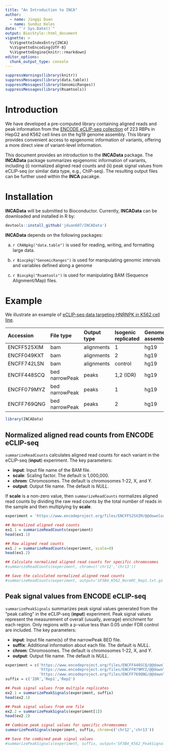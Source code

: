 ```yaml
---
title: "An Introduction to INCA"
author:
  - name: Jingqi Duan
  - name: Sunduz Keles
date: "`r Sys.Date()`"
output: BiocStyle::html_document
vignette: >
  %\VignetteIndexEntry{INCA}
  %\VignetteEncoding{UTF-8}
  %\VignetteEngine{knitr::rmarkdown}
editor_options: 
  chunk_output_type: console
---
```


```r
suppressWarnings(library(knitr))
suppressMessages(library(data.table))
suppressMessages(library(GenomicRanges))
suppressMessages(library(Rsamtools))
```

# Introduction

We have developed a pre-computed library containing aligned reads and peak information
from the [ENCODE eCLIP-seq collection](https://www.encodeproject.org/search/?type=Experiment&control_type!=*&status=released&perturbed=false&assay_title=eCLIP&replicates.library.biosample.donor.organism.scientific_name=Homo+sapiens&biosample_ontology.term_name=K562&biosample_ontology.term_name=HepG2&assembly=hg19&files.file_type=bed+narrowPeak&files.file_type=bam&assay_slims=RNA+binding) of 223 RBPs in HepG2 and K562 cell lines on the hg19 genome assembly. This library provides convenient access to epigenomic information of variants, offering a more direct view of variant-level information.

This document provides an introduction to the **INCAData** package. The **INCAData** package summarizes epigenomic information of variants, including (i) normalized aligned read counts and (ii) peak signal values from eCLIP-seq (or similar data type, e.g., ChIP-seq). The resulting output files can be further used within the **INCA** pacakge.

# Installation

**INCAData** will be submitted to Bioconductor. Currently, **INCAData** can be downloaded and installed in R by: 

```r
devtools::install_github('jduan607/INCAData')
```

**INCAData** depends on the following \R{} packages:

(a) `r CRANpkg("data.table")` is used for reading, writing, and formatting large data.

(b) `r Biocpkg("GenomicRanges")` is used for manipulating genomic intervals and variables defined along a genome

(c) `r Biocpkg("Rsamtools")` is used for manipulating BAM (Sequence Alignment/Map) files.

# Example

We illustrate an example of [eCLIP-seq data targeting HNRNPK in K562 cell line](https://www.encodeproject.org/experiments/ENCSR268ETU/).

Accession | File type | Output type | Isogenic replicated | Genome assembly | ... 
:---|:---|:---|:---|:---|:---|
ENCFF525XIM|bam|alignments|1|hg19|...
ENCFF049KXT|bam|alignments|2|hg19|...
ENCFF742LSN|bam|alignments|control|hg19|...
ENCFF448SCQ|bed narrowPeak|peaks|1,2 (IDR)|hg19|...
ENCFF079MYZ|bed narrowPeak|peaks|1|hg19|...
ENCFF769QNG|bed narrowPeak|peaks|2|hg19|...

```r
library(INCAData)
```

## Normalized aligned read counts from ENCODE eCLIP-seq

`summarizeReadCounts` calculates aligned read counts for each variant in the eCLIP-seq (**input**) experiment. The key parameters:

* **input**: Input file name of the BAM file.
* **scale**: Scaling factor. The default is 1,000,000.
* **chrom**: Chromosomes. The default is chromosomes 1-22, X, and Y.
* **output**: Output file name. The default is *NULL*.

If **scale** is a non-zero value, then `summarizeReadCounts` normalizes aligned read counts by dividing the raw read counts by the total number of reads in the sample and then multiplying by **scale**.

```r
experiment = 'https://www.encodeproject.org/files/ENCFF525XIM/@@download/ENCFF525XIM.bam'

## Normalized aligned read counts
ex1.1 = summarizeReadCounts(experiment)
head(ex1.1)

## Raw aligned read counts
ex1.2 = summarizeReadCounts(experiment, scale=0)
head(ex1.2)

## Calculate normalized aligned read counts for specific chromosomes
#summarizeReadCounts(experiment, chrom=c('chr12','chr13'))

## Save the calculated normalized aligned read counts
#summarizeReadCounts(experiment, output='SF3B4_K562_NormRC_Rep1.txt.gz')
```

## Peak signal values from ENCODE eCLIP-seq

`summarizePeakSignals` summarizes peak signal values generated from the "peak calling" in the eCLIP-seq (**input**) experiment. Peak signal values represent the measurement of overall (usually, average) enrichment for each region. Only regions with a p-value less than 0.05 under FDR control are included. The key parameters:

* **input**: Input file name(s) of the narrowPeak BED file.
* **suffix**: Additional information about each file. The default is *NULL*.
* **chrom**: Chromosomes. The default is chromosomes 1-22, X, and Y.
* **output**: Output file name. The default is *NULL*.

```r
experiment = c('https://www.encodeproject.org/files/ENCFF448SCQ/@@download/ENCFF448SCQ.bed.gz',
               'https://www.encodeproject.org/files/ENCFF079MYZ/@@download/ENCFF079MYZ.bed.gz',
               'https://www.encodeproject.org/files/ENCFF769QNG/@@download/ENCFF769QNG.bed.gz')
suffix = c('IDR','Rep1','Rep2')

## Peak signal values from multiple replicates
ex2.1 = summarizePeakSignals(experiment, suffix)
head(ex2.1)

## Peak signal values from one file
ex2.2 = summarizePeakSignals(experiment[1])
head(ex2.2)

## Combine peak signal values for specific chromosomes
summarizePeakSignals(experiment, suffix, chrom=c('chr12','chr13'))

## Save the combined peak signal values
#summarizePeakSignals(experiment, suffix, output='SF3B4_K562_PeakSignals.txt.gz')
```
